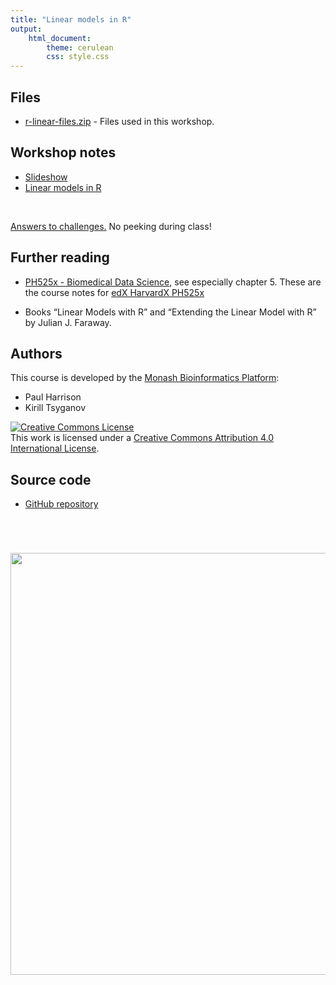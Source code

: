 ```yaml
---
title: "Linear models in R"
output: 
    html_document:
        theme: cerulean
        css: style.css
---
```


## Files

* [r-linear-files.zip](r-linear-files.zip) - Files used in this workshop.

## Workshop notes

* [Slideshow](slides/linear_thinking.html)
* [Linear models in R](topics/linear_models.html)

<br>

[Answers to challenges.](topics/answers.html) No peeking during class!

## Further reading

* [PH525x - Biomedical Data Science](http://genomicsclass.github.io/book/), see especially chapter 5. These are the course notes for [edX HarvardX PH525x](https://courses.edx.org/courses/HarvardX/PH525x/1T2014/course/)

* Books "Linear Models with R" and "Extending the Linear Model with R" by Julian J. Faraway.


## Authors

This course is developed by the [Monash Bioinformatics Platform](https://www.monash.edu/researchinfrastructure/bioinformatics):

* Paul Harrison
* Kirill Tsyganov

<a rel="license" href="http://creativecommons.org/licenses/by/4.0/"><img alt="Creative Commons License" style="border-width:0" src="figures/CC-BY.png" /></a><br />This work is licensed under a <a rel="license" href="http://creativecommons.org/licenses/by/4.0/">Creative Commons Attribution 4.0 International License</a>.

## Source code

* [GitHub repository](https://github.com/MonashBioinformaticsPlatform/r-more)

<p style="margin-top: 5em; text-align: right">
<a href="http://bioinformatics.erc.monash.edu"><img src="figures/MBP-banner.png" width="675"></a>
</p>
